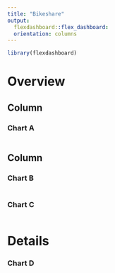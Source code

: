 ```yaml
---
title: "Bikeshare"
output: 
  flexdashboard::flex_dashboard:
  orientation: columns
---
```

  
```r
library(flexdashboard)
```
Overview
=================
Column
-----------------------------------------------------------------------
  
### Chart A
  
```r

```

Column
-----------------------------------------------------------------------
  
### Chart B
  
```r

```

### Chart C

```r

```
Details
=================
### Chart D
```r

```